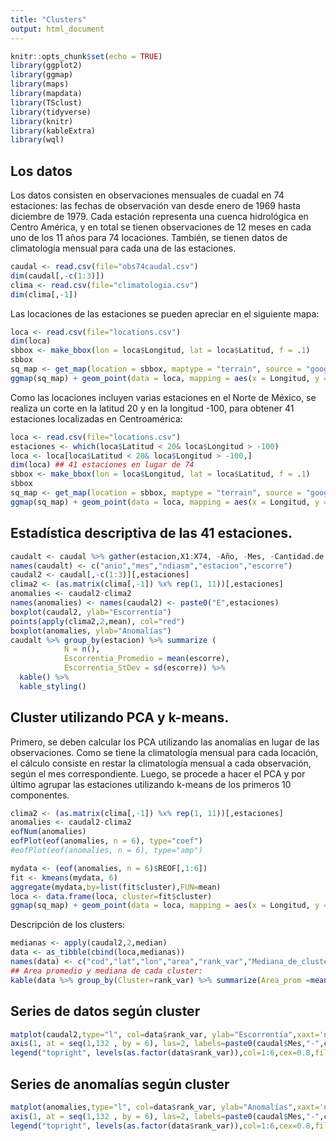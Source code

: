 ```yaml
---
title: "Clusters"
output: html_document
---
```


```r
knitr::opts_chunk$set(echo = TRUE)
library(ggplot2)
library(ggmap)
library(maps)
library(mapdata)
library(TSclust)
library(tidyverse)
library(knitr)
library(kableExtra)
library(wql)
```


## Los datos

Los datos consisten en observaciones mensuales de cuadal en 74 estaciones: las fechas de observación van desde enero de 1969 hasta diciembre de 1979. Cada estación representa una cuenca hidrológica en Centro América, y en total se tienen observaciones de 12 meses en cada uno de los 11 años para 74 locaciones. También, se tienen datos de climatología mensual para cada una de las estaciones. 

```r
caudal <- read.csv(file="obs74caudal.csv")
dim(caudal[,-c(1:3)])
clima <- read.csv(file="climatologia.csv")
dim(clima[,-1])
```

Las locaciones de las estaciones se pueden apreciar en el siguiente mapa:

```r
loca <- read.csv(file="locations.csv")
dim(loca)
sbbox <- make_bbox(lon = loca$Longitud, lat = loca$Latitud, f = .1)
sbbox
sq_map <- get_map(location = sbbox, maptype = "terrain", source = "google")
ggmap(sq_map) + geom_point(data = loca, mapping = aes(x = Longitud, y = Latitud), color = "red")
```

Como las locaciones incluyen varias estaciones en el Norte de México, se realiza un corte en la latitud 20 y en la longitud -100, para obtener 41 estaciones localizadas en Centroamérica:

```r
loca <- read.csv(file="locations.csv")
estaciones <- which(loca$Latitud < 20& loca$Longitud > -100)
loca <- loca[loca$Latitud < 20& loca$Longitud > -100,]
dim(loca) ## 41 estaciones en lugar de 74
sbbox <- make_bbox(lon = loca$Longitud, lat = loca$Latitud, f = .1)
sbbox
sq_map <- get_map(location = sbbox, maptype = "terrain", source = "google")
ggmap(sq_map) + geom_point(data = loca, mapping = aes(x = Longitud, y = Latitud), color = "red")
```

## Estadística descriptiva de las 41 estaciones.

```r
caudalt <- caudal %>% gather(estacion,X1:X74, -Año, -Mes, -Cantidad.de.días.del.mes)
names(caudalt) <- c("anio","mes","ndiasm","estacion","escorre")      
caudal2 <- caudal[,-c(1:3)][,estaciones]
clima2 <- (as.matrix(clima[,-1]) %x% rep(1, 11))[,estaciones]
anomalies <- caudal2-clima2
names(anomalies) <- names(caudal2) <- paste0("E",estaciones)
boxplot(caudal2, ylab="Escorrentía")
points(apply(clima2,2,mean), col="red")
boxplot(anomalies, ylab="Anomalías")
caudalt %>% group_by(estacion) %>% summarize (
            N = n(),
            Escorrentia_Promedio = mean(escorre),
            Escorrentia_StDev = sd(escorre)) %>% 
  kable() %>%
  kable_styling()
```


## Cluster utilizando PCA y k-means. 

Primero, se deben calcular los PCA utilizando las anomalías en lugar de las observaciones. Como se tiene la climatología mensual para cada locación, el cálculo consiste en restar la climatología mensual a cada observación, según el mes correspondiente. Luego, se procede a hacer el PCA y por último agrupar las estaciones utilizando k-means de los primeros 10 componentes.


```r
clima2 <- (as.matrix(clima[,-1]) %x% rep(1, 11))[,estaciones]
anomalies <- caudal2-clima2
eofNum(anomalies)
eofPlot(eof(anomalies, n = 6), type="coef")
#eofPlot(eof(anomalies, n = 6), type="amp")

mydata <- (eof(anomalies, n = 6)$REOF[,1:6])
fit <- kmeans(mydata, 6) 
aggregate(mydata,by=list(fit$cluster),FUN=mean)
loca <- data.frame(loca, cluster=fit$cluster)
ggmap(sq_map) + geom_point(data = loca, mapping = aes(x = Longitud, y = Latitud, colour=as.character(cluster)))
```

Descripción de los clusters:

```r
medianas <- apply(caudal2,2,median)
data <- as_tibble(cbind(loca,medianas))
names(data) <- c("cod","lat","lon","area","rank_var","Mediana_de_cluster")
## Area promedio y mediana de cada cluster:
kable(data %>% group_by(Cluster=rank_var) %>% summarize(Area_prom =mean(area), Mediana_Esc = median(Mediana_de_cluster)),digits=2)
```

## Series de datos según cluster
```r
matplot(caudal2,type="l", col=data$rank_var, ylab="Escorrentía",xaxt='n', main="Escorrentía por mes según número de cluster")
axis(1, at = seq(1,132 , by = 6), las=2, labels=paste0(caudal$Mes,"-",caudal$Año)[seq(1,132 , by = 6)])
legend("topright", levels(as.factor(data$rank_var)),col=1:6,cex=0.8,fill=1:6)
```

## Series de anomalías según cluster
```r
matplot(anomalies,type="l", col=data$rank_var, ylab="Anomalías",xaxt='n', main="Anomalías por mes según número de cluster")
axis(1, at = seq(1,132 , by = 6), las=2, labels=paste0(caudal$Mes,"-",caudal$Año)[seq(1,132 , by = 6)])
legend("topright", levels(as.factor(data$rank_var)),col=1:6,cex=0.8,fill=1:6)
```

